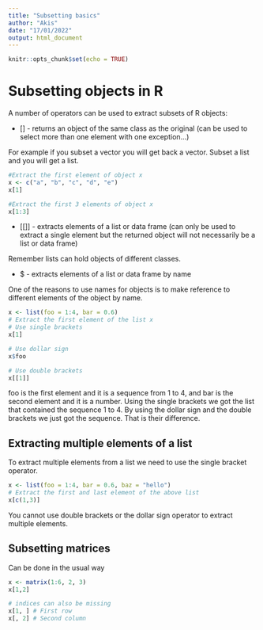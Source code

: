 ```yaml
---
title: "Subsetting basics"
author: "Akis"
date: "17/01/2022"
output: html_document
---
```


```r
knitr::opts_chunk$set(echo = TRUE)
```

# Subsetting objects in R

A number of operators can be used to extract subsets of R objects:

* [] - returns an object of the same class as the original (can be used to select more than one element with one exception...)

For example if you subset a vector you will get back a vector. Subset a list and you will get a list.

```r
#Extract the first element of object x
x <- c("a", "b", "c", "d", "e")
x[1]

#Extract the first 3 elements of object x
x[1:3]
```



* [[]] - extracts elements of a list or data frame (can only be used to extract a single element but the returned object will not necessarily be a list or data frame)

Remember lists can hold objects of different classes.

* $ - extracts elements of a list or data frame by name

One of the reasons to use names for objects is to make reference to different elements of the object by name. 

```r
x <- list(foo = 1:4, bar = 0.6)
# Extract the first element of the list x
# Use single brackets
x[1]

# Use dollar sign
x$foo

# Use double brackets
x[[1]]
```

foo is the first element and it is a sequence from 1 to 4, and bar is the second element and it is a number.
Using the single brackets we got the list that contained the sequence 1 to 4. By using the dollar sign and the double brackets we just got the sequence. That is their difference.

## Extracting multiple elements of a list
To extract multiple elements from a list we need to use the single bracket operator.

```r
x <- list(foo = 1:4, bar = 0.6, baz = "hello")
# Extract the first and last element of the above list
x[c(1,3)]
```

You cannot use double brackets or the dollar sign operator to extract multiple elements.

## Subsetting matrices

Can be done in the usual way

```r
x <- matrix(1:6, 2, 3)
x[1,2]

# indices can also be missing
x[1, ] # First row
x[, 2] # Second column

```



